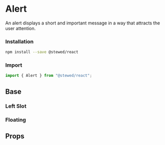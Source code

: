 
# Alert

An alert displays a short and important message in a way that attracts the user attention.

### Installation

```bash
npm install --save @stewed/react
```

### Import

```js
import { Alert } from "@stewed/react";
```

<Meta of={AlertStories} />

## Base

<Canvas of={AlertStories.Base} />

### Left Slot

<Canvas of={AlertStories.LeftSlot} />

### Floating

<Canvas of={AlertStories.Floating} />

## Props

<ArgTypes of={AlertStories} />

